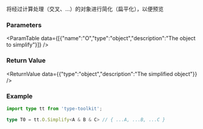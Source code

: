 

将经过计算处理（交叉、...）的对象进行简化（扁平化），以便预览

### Parameters
<ParamTable data={[{"name":"O","type":"object","description":"The object to simplify"}]} />

### Return Value
<ReturnValue data={{"type":"object","description":"The simplified object"}} />

### Example

```ts
import type tt from 'type-toolkit';

type T0 = tt.O.Simplify<A & B & C> // { ...A, ...B, ...C }
```
